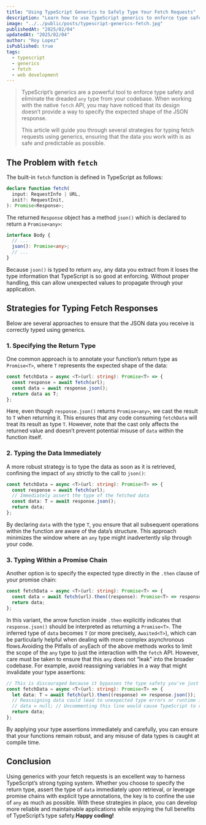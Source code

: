 ```yaml
---
title: "Using TypeScript Generics to Safely Type Your Fetch Requests"
description: "Learn how to use TypeScript generics to enforce type safety in your fetch requests and eliminate the use of 'any'."
image: "../../public/posts/typescript-generics-fetch.jpg"
publishedAt: "2025/02/04"
updatedAt: "2025/02/04"
author: "Roy Lopez"
isPublished: true
tags:
  - typescript
  - generics
  - fetch
  - web development
---
```


> TypeScript’s generics are a powerful tool to enforce type safety and eliminate the dreaded `any` type from your codebase. When working with the native `fetch` API, you may have noticed that its design doesn’t provide a way to specify the expected shape of the JSON response.
>
> This article will guide you through several strategies for typing fetch requests using generics, ensuring that the data you work with is as safe and predictable as possible.

## The Problem with `fetch`

The built-in `fetch` function is defined in TypeScript as follows:

```ts
declare function fetch(
  input: RequestInfo | URL,
  init?: RequestInit,
): Promise<Response>;
```

The returned `Response` object has a method `json()` which is declared to return a `Promise<any>`:

```ts
interface Body {
  // ...
  json(): Promise<any>;
  // ...
}
```

Because `json()` is typed to return `any`, any data you extract from it loses the type information that TypeScript is so good at enforcing. Without proper handling, this can allow unexpected values to propagate through your application.

## Strategies for Typing Fetch Responses

Below are several approaches to ensure that the JSON data you receive is correctly typed using generics.

### 1. Specifying the Return Type

One common approach is to annotate your function’s return type as `Promise<T>`, where `T` represents the expected shape of the data:

```ts
const fetchData = async <T>(url: string): Promise<T> => {
  const response = await fetch(url);
  const data = await response.json();
  return data as T;
};
```

Here, even though `response.json()` returns `Promise<any>`, we cast the result to `T` when returning it. This ensures that any code consuming `fetchData` will treat its result as type `T`. However, note that the cast only affects the returned value and doesn’t prevent potential misuse of `data` within the function itself.

### 2. Typing the Data Immediately

A more robust strategy is to type the data as soon as it is retrieved, confining the impact of `any` strictly to the call to `json()`:

```ts
const fetchData = async <T>(url: string): Promise<T> => {
  const response = await fetch(url);
  // Immediately assert the type of the fetched data
  const data: T = await response.json();
  return data;
};
```

By declaring `data` with the type `T`, you ensure that all subsequent operations within the function are aware of the data’s structure. This approach minimizes the window where an `any` type might inadvertently slip through your code.

### 3. Typing Within a Promise Chain

Another option is to specify the expected type directly in the `.then` clause of your promise chain:

```ts
const fetchData = async <T>(url: string): Promise<T> => {
  const data = await fetch(url).then((response): Promise<T> => response.json());
  return data;
};
```

In this variant, the arrow function inside `.then` explicitly indicates that `response.json()` should be interpreted as returning a `Promise<T>`. The inferred type of `data` becomes `T` (or more precisely, `Awaited<T>`), which can be particularly helpful when dealing with more complex asynchronous flows.Avoiding the Pitfalls of `any`Each of the above methods works to limit the scope of the `any` type to just the interaction with the `fetch` API. However, care must be taken to ensure that this `any` does not “leak” into the broader codebase. For example, avoid reassigning variables in a way that might invalidate your type assertions:

```ts
// This is discouraged because it bypasses the type safety you've just set up.
const fetchData = async <T>(url: string): Promise<T> => {
  let data: T = await fetch(url).then((response) => response.json());
  // Reassigning data could lead to unexpected type errors or runtime issues.
  // data = null; // Uncommenting this line would cause TypeScript to raise an error.
  return data;
};
```

By applying your type assertions immediately and carefully, you can ensure that your functions remain robust, and any misuse of data types is caught at compile time.

## Conclusion

Using generics with your fetch requests is an excellent way to harness TypeScript’s strong typing system. Whether you choose to specify the return type, assert the type of `data` immediately upon retrieval, or leverage promise chains with explicit type annotations, the key is to confine the use of `any` as much as possible. With these strategies in place, you can develop more reliable and maintainable applications while enjoying the full benefits of TypeScript’s type safety.**Happy coding!**
